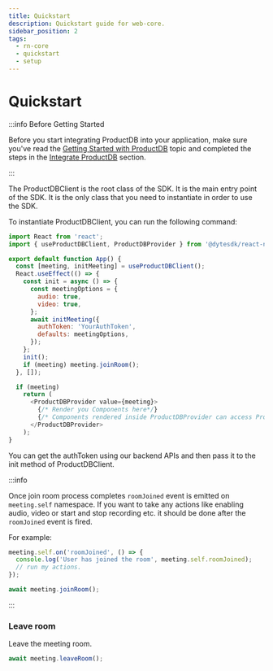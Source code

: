 ```yaml
---
title: Quickstart
description: Quickstart guide for web-core.
sidebar_position: 2
tags:
  - rn-core
  - quickstart
  - setup
---
```


# Quickstart

:::info Before Getting Started

Before you start integrating ProductDB into your application, make sure you've read
the [Getting Started with ProductDB](/getting-started) topic and completed the steps
in the [Integrate ProductDB](/getting-started#integrate-ProductDB) section.

:::

The ProductDBClient is the root class of the SDK. It is the main entry point of the
SDK. It is the only class that you need to instantiate in order to use the SDK.

To instantiate ProductDBClient, you can run the following command:

```js
import React from 'react';
import { useProductDBClient, ProductDBProvider } from '@dytesdk/react-native-core';

export default function App() {
  const [meeting, initMeeting] = useProductDBClient();
  React.useEffect(() => {
    const init = async () => {
      const meetingOptions = {
        audio: true,
        video: true,
      };
      await initMeeting({
        authToken: 'YourAuthToken',
        defaults: meetingOptions,
      });
    };
    init();
    if (meeting) meeting.joinRoom();
  }, []);

  if (meeting)
    return (
      <ProductDBProvider value={meeting}>
        {/* Render you Components here*/}
        {/* Components rendered inside ProductDBProvider can access ProductDBClient object using useProductDBClient() hook */}
      </ProductDBProvider>
    );
}
```

You can get the authToken using our backend APIs and then pass it
to the init method of ProductDBClient.

:::info

Once join room process completes `roomJoined` event is emitted on `meeting.self`
namespace. If you want to take any actions like enabling audio, video or start
and stop recording etc. it should be done after the `roomJoined` event is fired.

For example:

```ts
meeting.self.on('roomJoined', () => {
  console.log('User has joined the room', meeting.self.roomJoined);
  // run my actions.
});

await meeting.joinRoom();
```

:::

### Leave room

Leave the meeting room.

```js
await meeting.leaveRoom();
```

<head>
  <title>React Native Core Quickstart</title>
</head>

